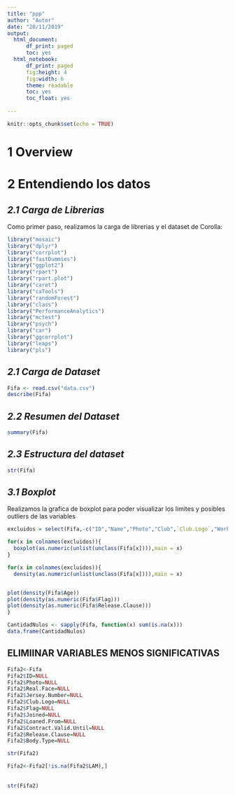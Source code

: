 ```yaml
---
title: "ppp"
author: "Autor"
date: "20/11/2019"
output: 
  html_document: 
      df_print: paged
      toc: yes 
  html_notebook: 
      df_print: paged
      fig:height: 4
      fig:width: 6
      theme: readable
      toc: yes
      toc_float: yes
  
---
```


```r
knitr::opts_chunk$set(echo = TRUE)
```


# **1 Overview**

# **2 Entendiendo los datos**

## *2.1 Carga de Librerias*
Como primer paso, realizamos la carga de librerias y el dataset de Corolla:
```r
 
library("mosaic")
library("dplyr")
library("corrplot")
library("fastDummies")
library("ggplot2")
library("rpart")
library("rpart.plot")
library("caret")
library("caTools")
library("randomForest")
library("class")
library("PerformanceAnalytics")
library("mctest")
library("psych")
library("car")
library("ggcorrplot")
library("leaps")
library("pls")
```

## *2.1 Carga de Dataset*
```r
Fifa <- read.csv("data.csv")
describe(Fifa)

```

## *2.2 Resumen del Dataset*
```r
summary(Fifa)
```

## *2.3 Estructura del dataset*
```r
str(Fifa)
```

## *3.1 Boxplot*

Realizamos la grafica de boxplot para poder visualizar los limites y posibles outliers de las variables
```r

excluidos = select(Fifa,-c("ID","Name","Photo","Club",`Club.Logo`,"Work.Rate","Body.Type","Real.Face"))

for(x in colnames(excluidos)){
  boxplot(as.numeric(unlist(unclass(Fifa[x]))),main = x)
}
```


```r
for(x in colnames(excluidos)){
  density(as.numeric(unlist(unclass(Fifa[x]))),main = x)


plot(density(Fifa$Age))
plot(density(as.numeric(Fifa$Flag)))
plot(density(as.numeric(Fifa$Release.Clause)))
}
```

```r
CantidadNulos <- sapply(Fifa, function(x) sum(is.na(x)))
data.frame(CantidadNulos)
```

## ELIMIINAR VARIABLES MENOS SIGNIFICATIVAS
```r
Fifa2<-Fifa
Fifa2$ID=NULL
Fifa2$Photo=NULL
Fifa2$Real.Face=NULL
Fifa2$Jersey.Number=NULL
Fifa2$Club.Logo=NULL
Fifa2$Flag=NULL
Fifa2$Joined=NULL
Fifa2$Loaned.From=NULL
Fifa2$Contract.Valid.Until=NULL 
Fifa2$Release.Clause=NULL
Fifa2$Body.Type=NULL

str(Fifa2)
```
```r
Fifa2<-Fifa2[!is.na(Fifa2$LAM),]
  
 
str(Fifa2)

```


